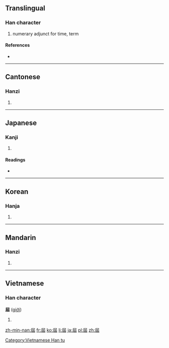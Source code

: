 {{also|届}}
==Translingual==

===Han character===
{{Han char|rn=44|rad=尸|as=05|sn=8|four=7727<sub>2</sub>|canj=尸山土 (SUG)}}

# numerary adjunct for time, term

====References====
* {{Han ref|kx=0301.030|dkj=07666|dj=0597.110|hdz=20968.010|uh=5C46|ud=23622|bh=A9A1|bd=43425}}

----

==Cantonese==

===Hanzi===
{{yue-hanzi|jyut=|y=gaai3|sim=届}}

# {{defn|lang=yue|sort=尸05}}

----

==Japanese==

===Kanji===
{{ja-kanji|grade=|rs=尸05}}

# {{defn|lang=ja|sort=尸05}}

====Readings====
* {{ja-readings|on=[[かい]] (kai)|kun=[[とどける]] (todokeru), [[とどく]] (todoku), [[とどけ]] (todoke)}}

----

==Korean==

===Hanja===
{{ko-hanja|hangeul=계|rv=gye|mr=kye}}

# {{defn|lang=ko|sort=尸05}}

----

==Mandarin==

===Hanzi===
{{cmn-hanzi|sim=届|pin=[[jiè]] ([[jie4]]), [[xī]] ([[xi1]])|wg=chieh<sup>4</sup>, hsi<sup>1</sup>}}

# {{defn|lang=cmn|sort=尸05}}

----

==Vietnamese==

===Han character===
'''屆''' ([[giới]])

# {{defn|lang=vi}}

[[Category:Vietnamese Han tu]]

[[zh-min-nan:屆]]
[[fr:屆]]
[[ko:屆]]
[[li:屆]]
[[ja:屆]]
[[pl:屆]]
[[zh:屆]]